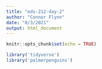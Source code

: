 ```yaml
---
title: "eds-212-day-2"
author: "Connor Flynn"
date: "8/3/2021"
output: html_document
---
```


```r
knitr::opts_chunk$set(echo = TRUE)

library('tidyverse')
library('palmerpenguins')
```

